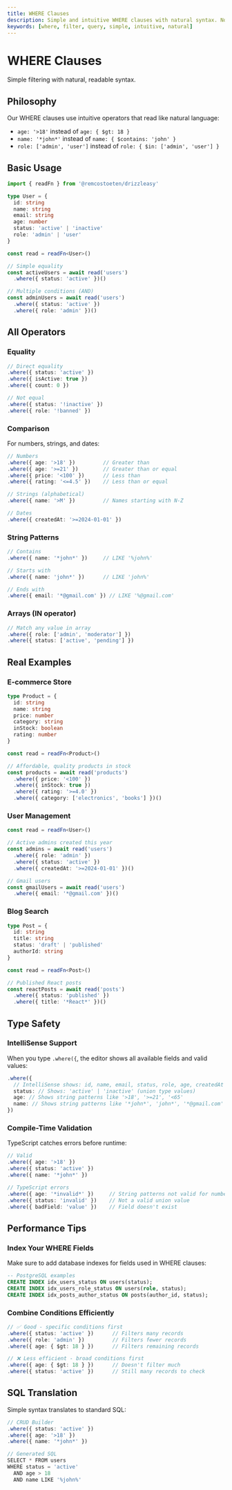 ```yaml
---
title: WHERE Clauses
description: Simple and intuitive WHERE clauses with natural syntax. No complex operators or MongoDB-style queries.
keywords: [where, filter, query, simple, intuitive, natural]
---
```


# WHERE Clauses

Simple filtering with natural, readable syntax.

## Philosophy

Our WHERE clauses use intuitive operators that read like natural language:
- `age: '>18'` instead of `age: { $gt: 18 }`
- `name: '*john*'` instead of `name: { $contains: 'john' }`
- `role: ['admin', 'user']` instead of `role: { $in: ['admin', 'user'] }`

## Basic Usage

```typescript
import { readFn } from '@remcostoeten/drizzleasy'

type User = {
  id: string
  name: string
  email: string
  age: number
  status: 'active' | 'inactive'
  role: 'admin' | 'user'
}

const read = readFn<User>()

// Simple equality
const activeUsers = await read('users')
  .where({ status: 'active' })()

// Multiple conditions (AND)
const adminUsers = await read('users')
  .where({ status: 'active' })
  .where({ role: 'admin' })()
```

## All Operators

### Equality

```typescript
// Direct equality
.where({ status: 'active' })
.where({ isActive: true })
.where({ count: 0 })

// Not equal
.where({ status: '!inactive' })
.where({ role: '!banned' })
```

### Comparison

For numbers, strings, and dates:

```typescript
// Numbers
.where({ age: '>18' })         // Greater than
.where({ age: '>=21' })        // Greater than or equal
.where({ price: '<100' })      // Less than
.where({ rating: '<=4.5' })    // Less than or equal

// Strings (alphabetical)
.where({ name: '>M' })         // Names starting with N-Z

// Dates
.where({ createdAt: '>=2024-01-01' })
```

### String Patterns

```typescript
// Contains
.where({ name: '*john*' })     // LIKE '%john%'

// Starts with
.where({ name: 'john*' })      // LIKE 'john%'

// Ends with
.where({ email: '*@gmail.com' }) // LIKE '%@gmail.com'
```

### Arrays (IN operator)

```typescript
// Match any value in array
.where({ role: ['admin', 'moderator'] })
.where({ status: ['active', 'pending'] })
```

## Real Examples

### E-commerce Store

```typescript
type Product = {
  id: string
  name: string
  price: number
  category: string
  inStock: boolean
  rating: number
}

const read = readFn<Product>()

// Affordable, quality products in stock
const products = await read('products')
  .where({ price: '<100' })
  .where({ inStock: true })
  .where({ rating: '>=4.0' })
  .where({ category: ['electronics', 'books'] })()
```

### User Management

```typescript
const read = readFn<User>()

// Active admins created this year
const admins = await read('users')
  .where({ role: 'admin' })
  .where({ status: 'active' })
  .where({ createdAt: '>=2024-01-01' })()

// Gmail users
const gmailUsers = await read('users')
  .where({ email: '*@gmail.com' })()
```

### Blog Search

```typescript
type Post = {
  id: string
  title: string
  status: 'draft' | 'published'
  authorId: string
}

const read = readFn<Post>()

// Published React posts
const reactPosts = await read('posts')
  .where({ status: 'published' })
  .where({ title: '*React*' })()
```

## Type Safety

### IntelliSense Support

When you type `.where({`, the editor shows all available fields and valid values:

```typescript
.where({
  // IntelliSense shows: id, name, email, status, role, age, createdAt
  status: // Shows: 'active' | 'inactive' (union type values)
  age: // Shows string patterns like '>18', '>=21', '<65'
  name: // Shows string patterns like '*john*', 'john*', '*@gmail.com'
})
```

### Compile-Time Validation

TypeScript catches errors before runtime:

```typescript
// Valid
.where({ age: '>18' })
.where({ status: 'active' })
.where({ name: '*john*' })

// TypeScript errors
.where({ age: '*invalid*' })     // String patterns not valid for numbers
.where({ status: 'invalid' })    // Not a valid union value
.where({ badField: 'value' })    // Field doesn't exist
```

## Performance Tips

### Index Your WHERE Fields

Make sure to add database indexes for fields used in WHERE clauses:

```sql
-- PostgreSQL examples
CREATE INDEX idx_users_status ON users(status);
CREATE INDEX idx_users_role_status ON users(role, status);
CREATE INDEX idx_posts_author_status ON posts(author_id, status);
```

### Combine Conditions Efficiently

```typescript
// ✅ Good - specific conditions first
.where({ status: 'active' })      // Filters many records
.where({ role: 'admin' })         // Filters fewer records
.where({ age: { $gt: 18 } })      // Filters remaining records

// ❌ Less efficient - broad conditions first
.where({ age: { $gt: 18 } })      // Doesn't filter much
.where({ status: 'active' })      // Still many records to check
```

## SQL Translation

Simple syntax translates to standard SQL:

```typescript
// CRUD Builder
.where({ status: 'active' })
.where({ age: '>18' })
.where({ name: '*john*' })

// Generated SQL
SELECT * FROM users 
WHERE status = 'active' 
  AND age > 18 
  AND name LIKE '%john%'
```